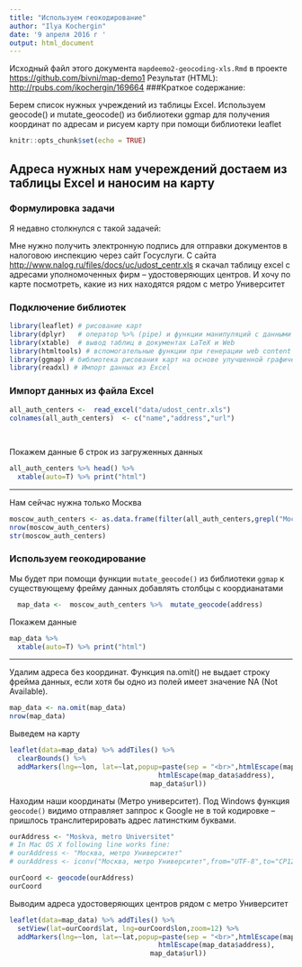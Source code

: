 ```yaml
---
title: "Используем геокодирование"
author: "Ilya Kochergin"
date: '9 апреля 2016 г '
output: html_document
---
```


Исходный файл этого документа `mapdeemo2-geocoding-xls.Rmd`
в проекте <https://github.com/bivni/map-demo1>
Результат (HTML): <http://rpubs.com/ikochergin/169664> 
###Краткое содержание:

Берем список нужных учреждений из таблицы Excel.
Используем geocode() и mutate_geocode() из библиотеки ggmap  для получения координат по адресам и рисуем карту при помощи библиотеки leaflet

```r
knitr::opts_chunk$set(echo = TRUE)
```



## Адреса нужных нам учереждений достаем из таблицы Excel и наносим на карту



### Формулировка задачи

Я недавно столкнулся с такой задачей:

Мне нужно получить электронную подпись для отправки документов в налоговою инспекцию через сайт Госуслуги. С сайта <http://www.nalog.ru/files/docs/uc/udost_centr.xls> я скачал таблицу excel с адресами уполномоченных фирм -- удостоверяющих центров. И хочу по карте посмотреть, какие из них находятся рядом с метро Университет


### Подключение библиотек 
```r
library(leaflet) # рисование карт
library(dplyr)   # оператор %>% (pipe) и функции манипуляций с данными
library(xtable)  # вывод таблиц в документах LaTeX и Web
library(htmltools) # вспомогательные функции при генерации web content'а
library(ggmap) # библиотека рисования карт на основе улучшенной графической библиотеки ggplot2
library(readxl) # Импорт данных из Excel 
```


### Импорт данных из файла Excel

```r
all_auth_centers <-  read_excel("data/udost_centr.xls") 
colnames(all_auth_centers)  <- c("name","address","url")
                    
                               
```

Покажем данные 6 строк из загруженных данных

```r
all_auth_centers %>% head() %>% 
  xtable(auto=T) %>% print("html")          
```

- - - 

Нам сейчас нужна только Москва

```r
moscow_auth_centers <- as.data.frame(filter(all_auth_centers,grepl("Москва",address)))
nrow(moscow_auth_centers)
str(moscow_auth_centers)
```

### Используем геокодирование 

Мы будет при помощи функции `mutate_geocode()` из библиотеки  `ggmap  ` к существующему фрейму данных добавлять столбцы с коордианатами 




```r
  map_data <-  moscow_auth_centers %>%  mutate_geocode(address)
```

Покажем данные 

```r
map_data %>% 
  xtable(auto=T) %>% print("html")          
```

- - - 

Удалим адреса без координат. Функция na.omit() не выдает строку фрейма данных, если хотя бы одно из полей имеет значение NA (Not Available).

```r
map_data <- na.omit(map_data)
nrow(map_data)
```

Выведем на карту

```r
leaflet(data=map_data) %>% addTiles() %>% 
  clearBounds() %>% 
  addMarkers(lng=~lon, lat=~lat,popup=paste(sep = "<br>",htmlEscape(map_data$name),
                                     htmlEscape(map_data$address),
                                   map_data$url))

```


Находим наши координаты (Метро университет). Под  Windows функция `geocode()` видимо отправляет заппрос к Google не в той кодировке -- пришлось транслитерировать адрес латинстким буквами.

```r
ourAddress <- "Moskva, metro Universitet" 
# In Mac OS X following line works fine:
# ourAddress <- "Москва, метро Университет" 
# ourAddress <- iconv("Москва, метро Университет",from="UTF-8",to="CP1251")

ourCoord <- geocode(ourAddress)
ourCoord
```


Выводим адреса удостоверяющих центров рядом с метро Университет


```r
leaflet(data=map_data) %>% addTiles() %>% 
  setView(lat=ourCoord$lat, lng=ourCoord$lon,zoom=12) %>% 
  addMarkers(lng=~lon, lat=~lat,popup=paste(sep = "<br>",htmlEscape(map_data$name),
                                     htmlEscape(map_data$address),
                                   map_data$url))

```


